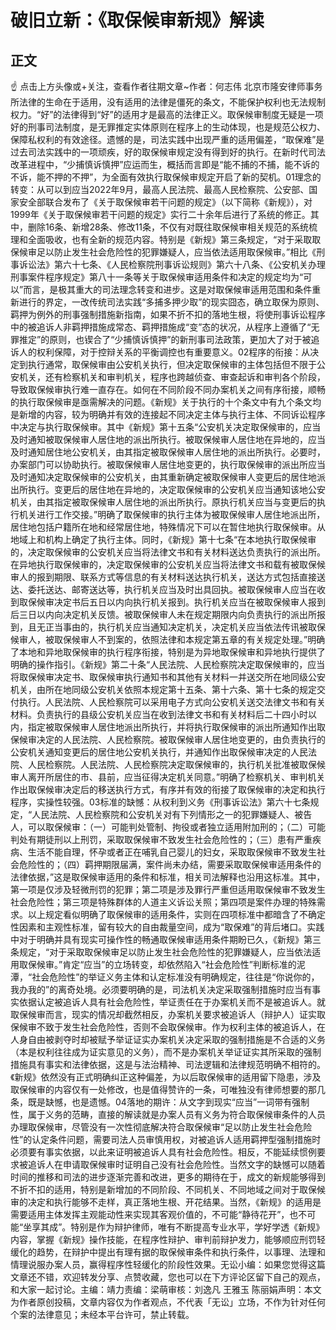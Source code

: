# 破旧立新：《取保候审新规》解读
## 正文
☝ 点击上方头像或+关注，查看作者往期文章~作者：何志伟 北京市隆安律师事务所法律的生命在于适用，没有适用的法律是僵死的条文，不能保护权利也无法规制权力。“好”的法律得到“好”的适用才是最高的法律正义。取保候审制度无疑是一项好的刑事司法制度，是无罪推定实体原则在程序上的生动体现，也是规范公权力、保障私权利的有效途径。遗憾的是，司法实践中出现严重的适用偏差，“取保难”是过去司法实践中的一项顽疾，好的取保候审规定没有得到好的执行。在新时代司法改革进程中，“少捕慎诉慎押”应运而生，概括而言即是“能不捕的不捕，能不诉的不诉，能不押的不押”，为全面有效执行取保候审规定开启了新的契机。01理念的转变：从可以到应当2022年9月，最高人民法院、最高人民检察院、公安部、国家安全部联合发布了《关于取保候审若干问题的规定》（以下简称《新规》），对1999年《关于取保候审若干问题的规定》实行二十余年后进行了系统的修正。其中，删除16条、新增28条、修改11条，不仅有对既往取保候审相关规范的系统梳理和全面吸收，也有全新的规范内容。特别是《新规》第三条规定，“对于采取取保候审足以防止发生社会危险性的犯罪嫌疑人，应当依法适用取保候审。”相比《刑事诉讼法》第六十七条、《人民检察院刑事诉讼规则》第六十八条、《公安机关办理刑事案件程序规定》第八十一条等关于取保候审适用条件和决定的规定均为“可以”而言，是极其重大的司法理念转变和进步。这是对取保候审适用范围和条件重新进行的界定，一改传统司法实践“多捕多押少取”的现实囧态，确立取保为原则、羁押为例外的刑事强制措施新指南，如果不折不扣的落地生根，将使刑事诉讼程序中的被追诉人非羁押措施成常态、羁押措施成“变”态的状况，从程序上遵循了“无罪推定”的原则，也锲合了“少捕慎诉慎押”的新刑事司法政策，更加大了对于被追诉人的权利保障，对于控辩关系的平衡调控也有重要意义。02程序的衔接：从决定到执行通常，取保候审由公安机关执行，但决定取保候审的主体包括但不限于公安机关，还有检察机关和审判机关，程序也跨越侦查、审查起诉和审判各个阶段，导致取保候审执行难一直存在。如何在不同阶段不同办案机关之间有序衔接，顺畅的执行取保候审是亟需解决的问题。《新规》关于执行的十个条文中有九个条文均是新增的内容，较为明确并有效的连接起不同决定主体与执行主体、不同诉讼程序中决定与执行取保候审。其中《新规》第十五条“公安机关决定取保候审的，应当及时通知被取保候审人居住地的派出所执行。被取保候审人居住地在异地的，应当及时通知居住地公安机关，由其指定被取保候审人居住地的派出所执行。必要时，办案部门可以协助执行。被取保候审人居住地变更的，执行取保候审的派出所应当及时通知决定取保候审的公安机关，由其重新确定被取保候审人变更后的居住地派出所执行。变更后的居住地在异地的，决定取保候审的公安机关应当通知该地公安机关，由其指定被取保候审人居住地的派出所执行。原执行机关应当与变更后的执行机关进行工作交接。”明确了取保候审的执行主体为被取保候审人居住地派出所，居住地包括户籍所在地和经常居住地，特殊情况下可以在暂住地执行取保候审。从地域上和机构上确定了执行主体。同时，《新规》第十七条“在本地执行取保候审的，决定取保候审的公安机关应当将法律文书和有关材料送达负责执行的派出所。在异地执行取保候审的，决定取保候审的公安机关应当将法律文书和载有被取保候审人的报到期限、联系方式等信息的有关材料送达执行机关，送达方式包括直接送达、委托送达、邮寄送达等，执行机关应当及时出具回执。被取保候审人应当在收到取保候审决定书后五日以内向执行机关报到。执行机关应当在被取保候审人报到后三日以内向决定机关反馈。被取保候审人未在规定期限内向负责执行的派出所报到，且无正当事由的，执行机关应当通知决定机关，决定机关应当依法传讯被取保候审人，被取保候审人不到案的，依照法律和本规定第五章的有关规定处理。”明确了本地和异地取保候审的执行程序衔接，特别是为异地取保候审和异地执行提供了明确的操作指引。《新规》第二十条“人民法院、人民检察院决定取保候审的，应当将取保候审决定书、取保候审执行通知书和其他有关材料一并送交所在地同级公安机关，由所在地同级公安机关依照本规定第十五条、第十六条、第十七条的规定交付执行。人民法院、人民检察院可以采用电子方式向公安机关送交法律文书和有关材料。负责执行的县级公安机关应当在收到法律文书和有关材料后二十四小时以内，指定被取保候审人居住地派出所执行，并将执行取保候审的派出所通知作出取保候审决定的人民法院、人民检察院。被取保候审人居住地变更的，由负责执行的公安机关通知变更后的居住地公安机关执行，并通知作出取保候审决定的人民法院、人民检察院。人民法院、人民检察院决定取保候审的，执行机关批准被取保候审人离开所居住的市、县前，应当征得决定机关同意。”明确了检察机关、审判机关作出取保候审决定后的移送执行方式，有序并有效的衔接了取保候审的决定和执行程序，实操性较强。03标准的缺憾：从权利到义务《刑事诉讼法》第六十七条规定，“人民法院、人民检察院和公安机关对有下列情形之一的犯罪嫌疑人、被告人，可以取保候审：（一）可能判处管制、拘役或者独立适用附加刑的；（二）可能判处有期徒刑以上刑罚，采取取保候审不致发生社会危险性的；（三）患有严重疾病、生活不能自理，怀孕或者正在哺乳自己婴儿的妇女，采取取保候审不致发生社会危险性的；（四）羁押期限届满，案件尚未办结，需要采取取保候审适用条件的法律依据，”这是取保候审适用的条件和标准，相关司法解释也沿用这标准。其中，第一项是仅涉及轻微刑罚的犯罪；第二项是涉及罪行严重但适用取保候审不致发生社会危险性；第三项是特殊群体的人道主义诉讼关照；第四项是案件办理的特殊需求。以上规定看似明确了取保候审的适用条件，实则在四项标准中都暗含了不确定性因素和主观性标准，留有较大的自由裁量空间，成为“取保难”的背后堵口。实践中对于明确并具有现实可操作性的畅通取保候审适用条件期盼已久，《新规》第三条规定，“对于采取取保候审足以防止发生社会危险性的犯罪嫌疑人，应当依法适用取保候审。”肯定“应当”的立场转变，却依然陷入“社会危险性”判断标准的泥潭，“社会危险性”的举证义务主体和认定标准没有明确规定，往往是“你说你的，我办我的”的离奇处境。必须要明确的是，司法机关决定采取强制措施时应当有事实依据认定被追诉人具有社会危险性，举证责任在于办案机关而不是被追诉人。就取保候审而言，现实的情况却截然相反，办案机关要求被追诉人（辩护人）证实取保候审不致于发生社会危险性，否则不会取保候审。作为权利主体的被追诉人，在人身自由被剥夺时却被赋予举证证实办案机关决定采取的强制措施是不合适的义务（本是权利往往成为证实意见的义务），而不是办案机关举证证实其所采取的强制措施具有事实和法律依据，这是与法治精神、司法逻辑和法律规范明确不相符的。《新规》依然没有正式明确纠正这种偏差，为以后取保候审的适用留下隐患，涉及取保候审的内容仅有一处修改，也是值得赞许的一条，可唯独没有律师想要的那几条，既是缺憾，也是遗憾。04落地的期许：从文字到现实“应当”一词带有强制性，属于义务的范畴，直接的解读就是办案人员有义务为符合取保候审条件的人员办理取保候审，尽管没有一次性彻底解决符合取保候审“足以防止发生社会危险性”的认定条件问题，需要司法人员审慎用权，对被追诉人适用羁押型强制措施时必须要有事实依据，以此来证明被追诉人具有社会危险性。相反，不能延续惯例要求被追诉人在申请取保候审时证明自己没有社会危险性。当然文字的缺憾可以随着时间的推移和司法的进步逐渐完善和改进，更多的期待在于，成文的新规能够得到不折不扣的适用，特别是新增加的不同阶段、不同机关、不同地域之间对于取保候审的决定和执行能够不走样，真正落地生根、开花结果。当然，《新规》的适用是需要适用主体发挥主观能动性来实现其客观价值的，不可能“静待花开”，也不可能“坐享其成”。特别是作为辩护律师，唯有不断提高专业水平，学好学透《新规》内容，掌握《新规》操作技能，在程序性辩护、审判前辩护发力，能够顺应刑罚轻缓化的趋势，在辩护中提出有理有据的取保候审条件和执行条件，以事理、法理和情理说服办案人员，赢得程序性轻缓化的阶段性效果。无讼小编：如果您觉得这篇文章还不错，欢迎转发分享、点赞收藏，您也可以在下方评论区留下自己的观点，和大家一起讨论。主编：靖力责编：梁萌审核：刘逸凡 王雅玉 陈丽娟声明：本文为作者原创投稿，文章内容仅为作者观点，不代表「无讼」立场，不作为针对任何个案的法律意见；未经本平台许可，禁止转载。